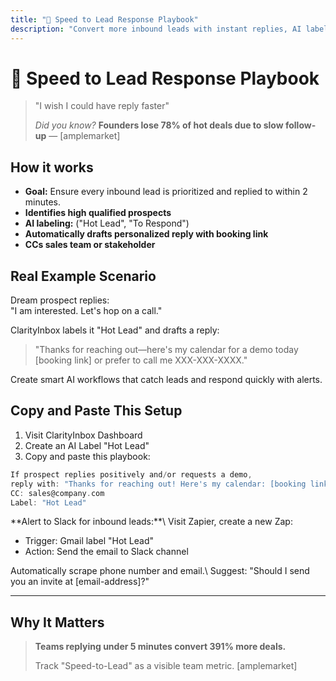 ```yaml
---
title: "🚀 Speed to Lead Response Playbook"
description: "Convert more inbound leads with instant replies, AI labeling, and automated booking."
---
```


# 🚀 Speed to Lead Response Playbook

> "I wish I could have reply faster"
>
> _Did you know?_ **Founders lose 78% of hot deals due to slow follow-up** — [amplemarket]

## How it works

- **Goal:** Ensure every inbound lead is prioritized and replied to within 2 minutes.
- **Identifies high qualified prospects**
- **AI labeling:** ("Hot Lead", "To Respond")
- **Automatically drafts personalized reply with booking link**
- **CCs sales team or stakeholder**

## Real Example Scenario

Dream prospect replies:\
"I am interested. Let's hop on a call."

ClarityInbox labels it "Hot Lead" and drafts a reply:

> "Thanks for reaching out—here's my calendar for a demo today [booking link] or prefer to call me XXX-XXX-XXXX."

Create smart AI workflows that catch leads and respond quickly with alerts.

## Copy and Paste This Setup

1. Visit ClarityInbox Dashboard
2. Create an AI Label "Hot Lead"
3. Copy and paste this playbook:

```c
If prospect replies positively and/or requests a demo,
reply with: "Thanks for reaching out! Here's my calendar: [booking link] or feel free to call me XXX-XXX-XXXX."
CC: sales@company.com
Label: "Hot Lead"
```

<Accordion title="Advanced: Alerts to Slack">
  **Alert to Slack for inbound leads:**\
  Visit Zapier, create a new Zap:

  - Trigger: Gmail label "Hot Lead"
  - Action: Send the email to Slack channel
</Accordion>

<Accordion title="Future Enhancement">
  Automatically scrape phone number and email.\
  Suggest: "Should I send you an invite at [email-address]?"
</Accordion>

---

## Why It Matters

> **Teams replying under 5 minutes convert 391% more deals.**
>
> Track "Speed-to-Lead" as a visible team metric. [amplemarket]